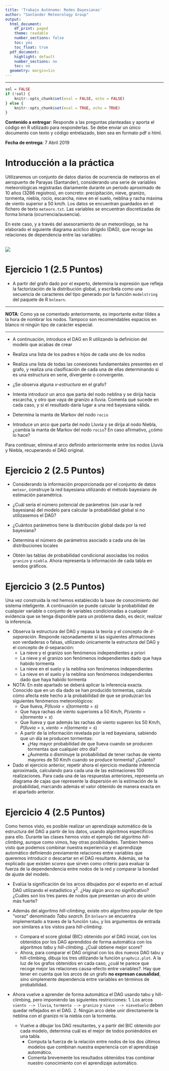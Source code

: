 ```yaml
---
title: 'Trabajo Autónomo: Redes Bayesianas'
author: "Santander Meteorology Group"
output:
  html_document:
    df_print: paged
    theme: readable
    number_sections: false
    toc: yes
    toc_float: true
  pdf_document:
    highlight: default
    number_sections: no
    toc: no
  geometry: margin=1in
---
```



--------------------------------------------------------------------------------

```r
sol = FALSE
if (!sol) {
    knitr::opts_chunk$set(eval = FALSE, echo = FALSE)
} else {
    knitr::opts_chunk$set(eval = TRUE, echo = TRUE)
}
```


**Contenido a entregar**: Responde a las preguntas planteadas y aporta el código en R utilizado para responderlas. Se debe enviar un único documento con texto y código entrelazado, bien sea en formato pdf o html.

**Fecha de entrega**: 7 Abril 2019

# Introducción a la práctica

Utilizaremos un conjunto de datos diarios de ocurrencia de meteoros en el aeropuerto de Parayas (Santander), considerando una serie de variables meteorológicas registradas diariamente durante un periodo aproximado de 10 años (3286 registros), en concreto: precipitación, nieve, granizo, tormenta, niebla, rocío, escarcha, nieve en el suelo, neblina y racha máxima de viento superior a 50 km/h. Los datos se encuentran guardados en el fichero de texto `meteoro.txt`. Las variables se encuentran discretizadas de forma binaria (ocurrencia/ausencia).

En este caso, y a través del asesoramiento de un meteorólogo, se ha elaborado el siguiente diagrama acíclico dirigido (DAG), que recoge las relaciones de dependencia entre las variables:

![](./meteorDAG.png)
--------------------------------------------------------------------------------


# Ejercicio 1 (2.5 Puntos)

* A partir del grafo dado por el experto, determina la expresión que refleja la factorización de la distribución global, y escríbela como una secuencia de caracteres del tipo generado por la función `modelstring` del paquete de R `bnlearn`. 

***

**NOTA**: Como ya se comentado anteriormente, es importante evitar tildes a la hora de nombrar los nodos. Tampoco son recomendables espacios en blanco ni ningún tipo de carácter especial. 

***

* A continuación, introduce el DAG en R utilizando la definicíon del modelo que acabas de crear

* Realiza una lista de los padres e hijos de cada uno de los nodos

* Realiza una lista de todas las conexiones fundamentales presentes en el grafo, y realiza una clasificación de cada una de ellas determinando si es una estructura en serie, divergente o convergente.

* ¿Se observa alguna *v-estructura* en el grafo?

* Intenta introducir un arco que parta del nodo neblina y se dirija hacia escarcha, y otro que vaya de granizo a lluvia. Comenta qué sucede en cada caso, y si el resultado daría lugar a una red bayesiana válida.

* Determina la manta de Markov del nodo `rocio`

* Introduce un arco que parta del nodo Lluvia y se dirija al nodo Niebla, ¿cambia la manta de Markov del nodo `rocio`? En caso afirmativo, ¿cómo lo hace?

Para continuar, elimina el arco definido anteriormente entre los nodos Lluvia y Niebla, recuperando el DAG original.

# Ejercicio 2 (2.5 Puntos)

* Considerando la información proporcionada por el conjunto de datos `meteor`, construye la red bayesiana utilizando el método bayesiano de estimación paramétrica.

* ¿Cuál sería el número potencial de parámetros (sin usar la red bayesiana) del modelo para calcular la probabilidad global si no utilizasemos el DAG?

* ¿Cuántos parámetros tiene la distribución global dada por la red bayesiana?

* Determina el número de parámetros asociado a cada una de las distribuciones locales

* Obtén las tablas de probabilidad condicional asociadas los nodos `granizo` y `niebla`. Ahora representa la información de cada tabla en sendos gráficos.

# Ejercicio 3 (2.5 Puntos)

Una vez construída la red hemos establecido la base de conocimiento del sistema inteligente. A continuación se puede calcular la probabilidad de cualquier variable o conjunto de variables condicionadas a cualquier evidencia que se tenga disponible para un problema dado, es decir, realizar la inferencia. 

* Observa la estructura del DAG y repasa la teoría y el concepto de _d-separación_. Responde razonadamente si las siguientes afirmaciones son verdaderas o falsas, utilizando únicamente la estructura del DAG y el concepto de d-separación:
    + La nieve y el granizo son fenómenos independientes a priori
    + La nieve y el granizo son fenómenos independientes dado que haya habido tormenta
    + La nieve en el suelo y la neblina son fenómenos independientes
    + La nieve en el suelo y la neblina son fenómenos independientes dado que haya habido tormenta

* NOTA: En este apartado se deberá aplicar la inferencia exacta. Conocido que en un día dado se han producido tormentas, calcula cómo afecta este hecho a la probabilidad de que se produzcan los siguientes fenómenos meteorológicos:
    * Que llueva, $P(lluvia = s | tormenta = s)$
    * Que haya rachas de viento superiores a 50 Km/h, $P(viento = s | tormenta = s)$
    * Que llueva y que además las rachas de viento superen los 50 Km/h, $P(lluvia = s, viento = n | tormenta = s)$
    * A partir de la información revelada por la red bayesiana, sabiendo que un día se producen tormentas:
        * ¿Hay mayor probabilidad de que llueva cuando se producen tormentas que cualquier otro día?
        * ¿Aumenta o disminuye la probabilidad de tener rachas de viento mayores de 50 Km/h cuando se produce tormenta? ¿Cuánto?

* Dado el ejercicio anterior, repetir ahora el ejercicio mediante inferencia aproximada, calculando para cada una de las estimaciones 100 realizaciones. Para cada una de las respuestas anteriores, representa un diagrama de cajas que represente la dispersión en la estimación de la probabilidad, marcando además el valor obtenido de manera exacta en el apartado anterior.

# Ejercicio 4 (2.5 Puntos)

Como hemos visto, es posible realizar un aprendizaje automático de la estructura del DAG a partir de los datos, usando algoritmos específicos para ello. Durante las clases hemos visto el ejemplo del algoritmo _hill-climbing_, aunque como vimos, hay otras posibilidades. Tambien hemos visto que podemos combinar nuestra experiencia y el aprendizaje automático definiendo previamente relaciones entre variables que queremos introducir o descartar en el DAG resultante. Además, se ha explicado que existen _scores_ que sirven como criterio para evaluar la fuerza de la dependendencia entre nodos de la red y comparar la bondad de ajuste del modelo.

* Evalúa la significación de los arcos dibujados por el experto en el actual DAG utilizando el estadístico $\chi^2$. ¿Hay algún arco no significativo? ¿Cuáles son los tres pares de nodos que presentan un arco de unión más fuerte?

* Además del algoritmo _hill-climbing_, existe otro algoritmo popular de tipo "voraz" denominado _Tabu search_. En `bnlearn` se encuentra implementado a traves de la función `tabu`, y los argumentos de entrada son similares a los vistos para _hill-climbing_. 
    * Compara el score global (BIC) obtenido por el DAG inicial, con los obtenidos por los DAG aprendidos de forma automática con los algoritmos _tabu_ y _hill-climbing_. ¿Cuál obtiene mejor score?
    * Ahora, para comparar el DAG original con los dos nuevos DAG tabu y hill-climbing, dibuja los tres utilizando la función `graphviz.plot`. A la luz de los grafos obtenidos en cada caso, ¿cuál te parece que recoge mejor las relaciones causa-efecto entre variables?. Hay que tener en cuenta que los arcos de un grafo __no expresan causalidad__, sino simplemente dependencia entre variables en términos de probabilidad. 

* Ahora vuelve a aprender de forma automática el DAG usando tabu y hill-climbing, pero imponiendo las siguientes restricciones:
        1. Los arcos `viento --> lluvia`, `tormenta --> granizo` y `nieve --> nieveSuelo` deben quedar reflejados en el DAG.
        2. Ningún arco debe unir directamente la neblina con el granizo ni la niebla con la tormenta.


    * Vuelve a dibujar los DAG resultantes, y a partir del BIC obtenido por cada modelo, determina cuál es el mejor de todos poniéndolos en una tabla.
        * Computa la fuerza de la relación entre nodos de los dos últimos modelos que combinan nuestra experiencia con el aprendizaje automático. 
        * Comenta brevemente los resultados obtenidos tras combinar nuestro conocimiento con el aprendizaje automático.
    
